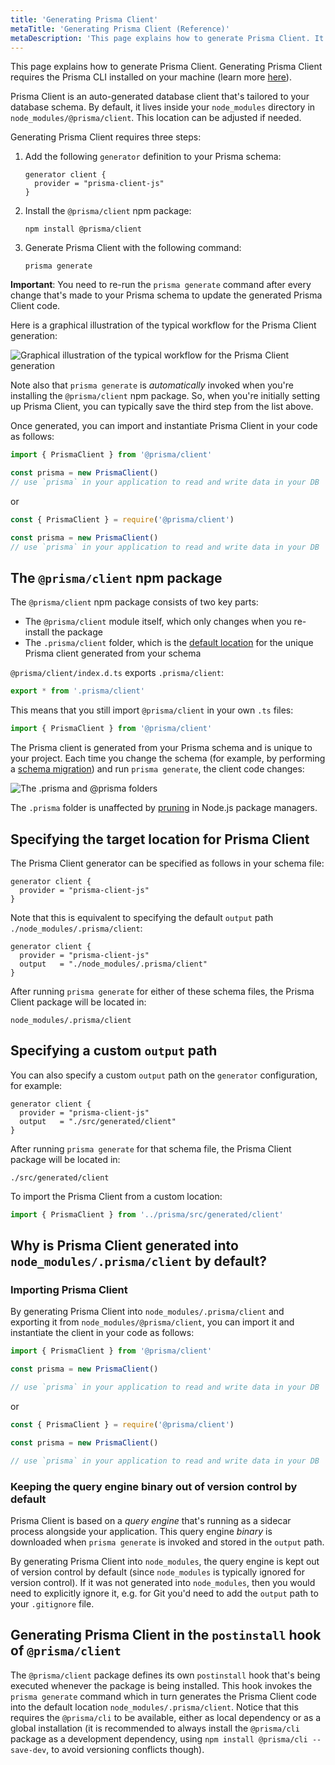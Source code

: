 ```yaml
---
title: 'Generating Prisma Client'
metaTitle: 'Generating Prisma Client (Reference)'
metaDescription: 'This page explains how to generate Prisma Client. It also provides additional context on the generated client, typical workflows and Node.js configuration.'
---
```


<TopBlock>

This page explains how to generate Prisma Client. Generating Prisma Client requires the Prisma CLI installed on your machine (learn more [here](../prisma-cli/installation)).

Prisma Client is an auto-generated database client that's tailored to your database schema. By default, it lives inside your `node_modules` directory in `node_modules/@prisma/client`. This location can be adjusted if needed.

Generating Prisma Client requires three steps:

1. Add the following `generator` definition to your Prisma schema:
   ```prisma file=schema.prisma
   generator client {
     provider = "prisma-client-js"
   }
   ```
1. Install the `@prisma/client` npm package:
   ```
   npm install @prisma/client
   ```
1. Generate Prisma Client with the following command:
   ```
   prisma generate
   ```

**Important**: You need to re-run the `prisma generate` command after every change that's made to your Prisma schema to update the generated Prisma Client code.

Here is a graphical illustration of the typical workflow for the Prisma Client generation:

![Graphical illustration of the typical workflow for the Prisma Client generation](https://i.imgur.com/aRJmVFY.png)

Note also that `prisma generate` is _automatically_ invoked when you're installing the `@prisma/client` npm package. So, when you're initially setting up Prisma Client, you can typically save the third step from the list above.

Once generated, you can import and instantiate Prisma Client in your code as follows:

```js
import { PrismaClient } from '@prisma/client'

const prisma = new PrismaClient()
// use `prisma` in your application to read and write data in your DB
```

or

```js
const { PrismaClient } = require('@prisma/client')

const prisma = new PrismaClient()
// use `prisma` in your application to read and write data in your DB
```

</TopBlock>

## The `@prisma/client` npm package

The `@prisma/client` npm package consists of two key parts:

- The `@prisma/client` module itself, which only changes when you re-install the package
- The `.prisma/client` folder, which is the [default location](#specifying-a-custom-output-path) for the unique Prisma client generated from your schema

`@prisma/client/index.d.ts` exports `.prisma/client`:

```ts file=script.ts
export * from '.prisma/client'
```

This means that you still import `@prisma/client` in your own `.ts` files:

```ts file=script.ts
import { PrismaClient } from '@prisma/client'
```

The Prisma client is generated from your Prisma schema and is unique to your project. Each time you change the schema (for example, by performing a [schema migration](../prisma-migrate)) and run `prisma generate`, the client code changes:

![The .prisma and @prisma folders](generating-prisma-client/prisma-client-node-module.png)

The `.prisma` folder is unaffected by [pruning](https://docs.npmjs.com/cli/prune.html) in Node.js package managers.

## Specifying the target location for Prisma Client

The Prisma Client generator can be specified as follows in your schema file:

```prisma file=schema.prisma
generator client {
  provider = "prisma-client-js"
}
```

Note that this is equivalent to specifying the default `output` path `./node_modules/.prisma/client`:

```prisma file=schema.prisma
generator client {
  provider = "prisma-client-js"
  output   = "./node_modules/.prisma/client"
}
```

After running `prisma generate` for either of these schema files, the Prisma Client package will be located in:

```
node_modules/.prisma/client
```

## Specifying a custom `output` path

You can also specify a custom `output` path on the `generator` configuration, for example:

```prisma file=schema.prisma
generator client {
  provider = "prisma-client-js"
  output   = "./src/generated/client"
}
```

After running `prisma generate` for that schema file, the Prisma Client package will be located in:

```
./src/generated/client
```

To import the Prisma Client from a custom location:

```ts file=script.ts
import { PrismaClient } from '../prisma/src/generated/client'
```

## Why is Prisma Client generated into `node_modules/.prisma/client` by default?

### Importing Prisma Client

By generating Prisma Client into `node_modules/.prisma/client` and exporting it from `node_modules/@prisma/client`, you can import it and instantiate the client in your code as follows:

```js
import { PrismaClient } from '@prisma/client'

const prisma = new PrismaClient()

// use `prisma` in your application to read and write data in your DB
```

or

```js
const { PrismaClient } = require('@prisma/client')

const prisma = new PrismaClient()

// use `prisma` in your application to read and write data in your DB
```

### Keeping the query engine binary out of version control by default

Prisma Client is based on a _query engine_ that's running as a sidecar process alongside your application. This query engine _binary_ is downloaded when `prisma generate` is invoked and stored in the `output` path.

By generating Prisma Client into `node_modules`, the query engine is kept out of version control by default (since `node_modules` is typically ignored for version control). If it was not generated into `node_modules`, then you would need to explicitly ignore it, e.g. for Git you'd need to add the `output` path to your `.gitignore` file.

## Generating Prisma Client in the `postinstall` hook of `@prisma/client`

The `@prisma/client` package defines its own `postinstall` hook that's being executed whenever the package is being installed. This hook invokes the `prisma generate` command which in turn generates the Prisma Client code into the default location `node_modules/.prisma/client`. Notice that this requires the `@prisma/cli` to be available, either as local dependency or as a global installation (it is recommended to always install the `@prisma/cli` package as a development dependency, using `npm install @prisma/cli --save-dev`, to avoid versioning conflicts though).

